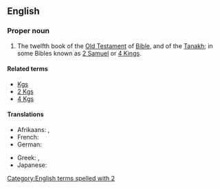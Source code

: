 ==English==
{{book of the Bible|Books of Kings}}

===Proper noun===
{{en-proper noun}}
# {{context|biblical|lang=en}}  The twelfth book of the [[Old Testament]] of [[Bible]], and of the [[Tanakh]]; in some Bibles known as [[2 Samuel]] or [[4 Kings]].

====Related terms====
*[[Kgs]]
*[[2 Kgs]]
*[[4 Kgs]]

====Translations====
{{trans-top|book of the Bible}}
* Afrikaans: {{t|af|2 Konings}}, {{t|af|II Konings}}
* French: {{t|fr|2 Rois}}
* German: {{t|de|2 Könige}}
{{trans-mid}}
* Greek: {{t|el|Β' Βασιλειών}}, {{t|el|Βασιλείς Β'}}
* Japanese: {{t|ja|列王記下|tr=retsuō kige|sc=Jpan}}
{{trans-bottom}}

[[Category:English terms spelled with 2]]